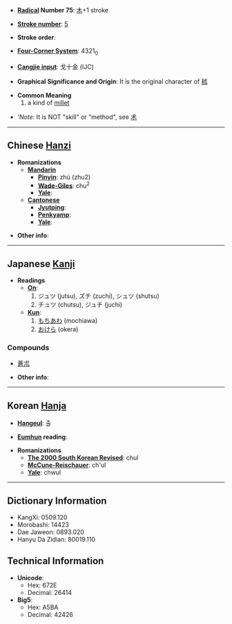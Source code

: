 * '''[[Wiktionary:Chinese radical index| Radical]] Number 75''': [[Wiktionary:Chinese radical index 木|木]]+1 stroke

* '''[[Wiktionary:Chinese total strokes index|Stroke number]]''': [[Wiktionary:Chinese total strokes index 5|5]]

* '''Stroke order''': 

* '''[[Wiktionary:Chinese four corner index|Four-Corner System]]''': 4321<sub>0</sub>

* '''[[Wiktionary:Chinese Cangjie index|Cangjie input]]''': 戈十金 (IJC)

* '''Graphical Significance and Origin''': It is the original character of [[秫]]

* '''Common Meaning'''
*# a kind of [[millet]]

* '''Note'': It is NOT "skill" or "method", see [[术]]

----

== Chinese [[Hanzi]] ==

* '''Romanizations'''
** '''[[Mandarin]]'''
*** '''[[Pinyin]]''': zhú (zhu2)
*** '''[[Wade-Giles]]''': chu<sup>2</sup>
*** '''[[Yale]]''': 
** '''[[Cantonese]]'''
*** '''[[Jyutping]]''':
*** '''[[Penkyamp]]''': 
*** '''[[Yale]]''': 

* '''Other info''': 

----

== Japanese [[Kanji]] ==

* '''Readings'''
** '''[[On]]''':
**# ジュツ (jutsu), ズチ (zuchi), シュツ (shutsu)
**# チュツ (chutsu), ジュチ (juchi)
** '''[[Kun]]''':
**# [[もちあわ]] (mochiawa)
**# [[おけら]] (okera)

===Compounds===
*[[蒼朮]]

* '''Other info''':  

----

== Korean [[Hanja]] ==

* '''[[Hangeul]]''': 출

* '''[[Eumhun]] reading''': 

* '''Romanizations'''
** '''[[The 2000 South Korean Revised Romanization|The 2000 South Korean Revised]]''': chul
** '''[[McCune-Reischauer]]''': ch'ul
** '''[[Yale]]''': chwul

----

== Dictionary Information ==

* KangXi: 0509.120
* Morobashi: 14423
* Dae Jaweon: 0893.020
* Hanyu Da Zidian: 80019.110

== Technical Information ==

* '''Unicode''':
** Hex: 672E
** Decimal: 26414
* '''Big5''':
** Hex: A5BA
** Decimal: 42426